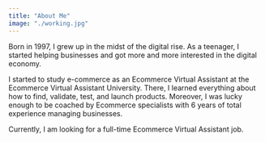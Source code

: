 ```yaml
---
title: "About Me"
image: "./working.jpg"
---
```



Born in 1997, I grew up in the midst of the digital rise. As a teenager, I started helping businesses and got more and more interested in the digital economy.

I started to study <Underlining highlight>e-commerce</Underlining> as an Ecommerce Virtual Assistant at the Ecommerce Virtual Assistant University. There, I learned everything about how to <Underlining highlight>find, validate, test, and launch</Underlining> products.
Moreover, I was lucky enough to be coached by Ecommerce specialists with 6 years of total experience managing businesses.

Currently, I am looking for a full-time <Underlining highlight>Ecommerce Virtual Assistant</Underlining> job.
